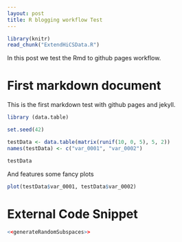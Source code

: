 ```yaml
---
layout: post
title: R blogging workflow Test
---
```


```r
library(knitr)
read_chunk("ExtendHiCSData.R")
```

In this post we test the Rmd to github pages workflow.

# First markdown document

This is the first markdown test with github pages and jekyll.

```r
library (data.table)

set.seed(42)

testData <- data.table(matrix(runif(10, 0, 5), 5, 2))
names(testData) <- c("var_0001", "var_0002")

testData
```
And features some fancy plots

```r
plot(testData$var_0001, testData$var_0002)
```

# External Code Snippet

```r
<<generateRandomSubspaces>>
```

